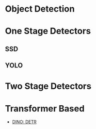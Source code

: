 # Object Detection


# One Stage Detectors

## SSD

## YOLO


# Two Stage Detectors




# Transformer Based

- [DINO: DETR](https://github.com/IDEACVR/DINO)
